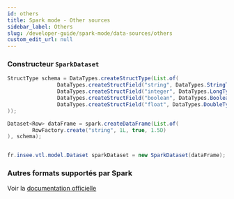 ```yaml
---
id: others
title: Spark mode - Other sources
sidebar_label: Others
slug: /developer-guide/spark-mode/data-sources/others
custom_edit_url: null
---
```


### Constructeur `SparkDataset`

```java
StructType schema = DataTypes.createStructType(List.of(
                DataTypes.createStructField("string", DataTypes.StringType, false),
                DataTypes.createStructField("integer", DataTypes.LongType, false),
                DataTypes.createStructField("boolean", DataTypes.BooleanType, false),
                DataTypes.createStructField("float", DataTypes.DoubleType, false)
));

Dataset<Row> dataFrame = spark.createDataFrame(List.of(
        RowFactory.create("string", 1L, true, 1.5D)
), schema);


fr.insee.vtl.model.Dataset sparkDataset = new SparkDataset(dataFrame);
```

### Autres formats supportés par Spark

Voir la [documentation officielle](https://spark.apache.org/docs/latest/sql-data-sources.html)


